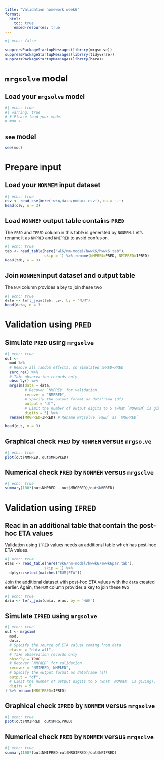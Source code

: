 ```yaml
---
title: "Validation homework week6"
format: 
  html:
    toc: true
    embed-resources: true
---
```


```r
#| echo: false

suppressPackageStartupMessages(library(mrgsolve))
suppressPackageStartupMessages(library(tidyverse))
suppressPackageStartupMessages(library(here))
```

# `mrgsolve` model

## Load your `mrgsolve` model

```r
#| echo: true
#| warning: true
# # Please load your model
# mod <- 
```

## `see` model

```r
see(mod)
```

# Prepare input

## Load your `NONMEM` input dataset

```r
#| echo: true
csv <- read_csv(here("wk6/data/nmdat1.csv"), na = ".")
head(csv, n = 3)
```

## Load `NONMEM` output table contains `PRED`

The `PRED` and `IPRED` column in this table is generated by `NONMEM`. Let's rename it as `NMPRED` and `NMIPRED` to avoid confusion.

```r
#| echo: true
tab <- read_table(here("wk6/nm-model/hwwk6/hwwk6.tab"), 
                  skip = 1) %>% rename(NMPRED=PRED, NMIPRED=IPRED)
head(tab, n = 3)
```

## Join `NONMEM` input dataset and output table

The `NUM` column provides a key to join these two

```r
#| echo: true
data <- left_join(tab, csv, by = "NUM")
head(data, n = 3)
```

# Validation using `PRED`

## Simulate `PRED` using `mrgsolve`

```r
#| echo: true
out <- 
  mod %>% 
  # Remove all random effects, so simulated IPRED=PRED
  zero_re() %>% 
  # Take observation records only
  obsonly() %>% 
  mrgsim(data = data, 
         # Recover `NMPRED` for validation
         recover = "NMPRED",
         # Specify the output format as dataframe (df)
         output = "df", 
         # Limit the number of output digits to 5 (what `NONMEM` is giving).
         digits = 5) %>% 
  rename(MRGPRED=IPRED) # Rename mrgsolve `PRED` as `MRGPRED`

head(out, n = 3)
```

## Graphical check `PRED` by `NONMEM` versus `mrgsolve`

```r
#| echo: true
plot(out$NMPRED, out$MRGPRED)
```

## Numerical check `PRED` by `NONMEM` versus `mrgsolve`

```r
#| echo: true
summary(100*(out$NMPRED - out$MRGPRED)/out$NMPRED)
```

# Validation using `IPRED`

## Read in an additional table that contain the post-hoc ETA values

Validation using `IPRED` values needs an additional table which has post-hoc ETA values.

```r
#| echo: true
etas <- read_table(here("wk6/nm-model/hwwk6/hwwk6par.tab"), 
                  skip = 1) %>% 
  dplyr::select(matches("NUM|ETA"))
```

Join the additional dataset with post-hoc ETA values with the `data` created earlier. Again, the `NUM` column provides a key to join these two

```r
#| echo: true
data <- left_join(data, etas, by = "NUM")
```

## Simulate `IPRED` using `mrgsolve`

```r
#| echo: true
out <- mrgsim(
  mod, 
  data, 
  # Specify the source of ETA values coming from data
  etasrc = "data.all",
  # Take observation records only
  obsonly = TRUE, 
  # Recover `NMPRED` for validation
  recover = "NMIPRED, NMPRED", 
  # Specify the output format as dataframe (df)
  output = "df", 
  # Limit the number of output digits to 5 (what `NONMEM` is giving).
  digits = 5
) %>% rename(MRGIPRED=IPRED)
```

## Graphical check `IPRED` by `NONMEM` versus `mrgsolve`

```r
#| echo: true
plot(out$NMIPRED, out$MRGIPRED)
```

## Numerical check `PRED` by `NONMEM` versus `mrgsolve`

```r
#| echo: true
summary(100*(out$NMIPRED-out$MRGIPRED)/out$NMIPRED)
```
